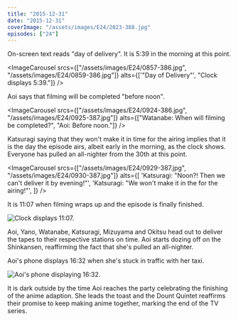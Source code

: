 ```yaml
---
title: "2015-12-31"
date: "2015-12-31"
coverImage: "/assets/images/E24/2023-388.jpg"
episodes: ["24"]
---
```


On-screen text reads "day of delivery". It is 5:39 in the morning at this point.

<ImageCarousel
  srcs={["/assets/images/E24/0857-386.jpg", "/assets/images/E24/0859-386.jpg"]}
  alts={['"Day of Delivery"', "Clock displays 5:39."]}
/>

Aoi says that filming will be completed "before noon".

<ImageCarousel
  srcs={["/assets/images/E24/0924-386.jpg", "/assets/images/E24/0925-387.jpg"]}
  alts={["Watanabe: When will filming be completed?", "Aoi: Before noon."]}
/>

Katsuragi saying that they won't make it in time for the airing implies that it is the day the episode airs, albeit early in the morning, as the clock shows. Everyone has pulled an all-nighter from the 30th at this point.

<ImageCarousel
  srcs={["/assets/images/E24/0929-387.jpg", "/assets/images/E24/0930-387.jpg"]}
  alts={[
    'Katsuragi: "Noon?! Then we can\'t deliver it by evening!"',
    'Katsuragi: "We won\'t make it in the for the airing!"',
  ]}
/>

It is 11:07 when filming wraps up and the episode is finally finished.

![Clock displays 11:07.](/assets/images/E24/0936-387.jpg)

Aoi, Yano, Watanabe, Katsuragi, Mizuyama and Okitsu head out to deliver the tapes to their respective stations on time. Aoi starts dozing off on the Shinkansen, reaffirming the fact that she's pulled an all-nighter.

Aoi's phone displays 16:32 when she's stuck in traffic with her taxi.

![Aoi's phone displaying 16:32.](/assets/images/E24/1418-387.jpg)

It is dark outside by the time Aoi reaches the party celebrating the finishing of the anime adaption. She leads the toast and the Dount Quintet reaffirms their promise to keep making anime together, marking the end of the TV series.
